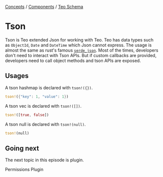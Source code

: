
<div className="breadcrumbs">
  <span className="breadcrumb">
    <a href="/concepts">Concepts</a>
  </span>
  <span> / </span>
  <span className="breadcrumb">
    <a href="/concepts/components">Components</a>
  </span>
  <span> / </span>
  <span className="breadcrumb">
    <a href="/concepts/components/teo-schema">Teo Schema</a>
  </span>
</div>

# Tson

Tson is Teo extended Json for working with Teo. Teo has data types such as
`ObjectId`, `Date` and `DateTime` which Json cannot express. The usage is
almost the same as rust's famous
[`serde_json`](https://github.com/serde-rs/json). Most of the times, developers
don't need to interact with Tson APIs. But if custom callbacks are provided,
developers need to call object methods and tson APIs are exposed.

## Usages

A tson hashmap is declared with `tson!({})`.

```rust
tson!({"key": 1, "value": 1})
```

A tson vec is declared with `tson!([])`.

```rust
tson!([true, false])
```

A tson null is declared with `tson!(null)`.

```rust
tson!(null)
```

## Going next

The next topic in this episode is plugin.

<PrevNext>
  <PrevArticle href="/concepts/components/teo-schema/permissions">Permissions</PrevArticle>
  <NextArticle href="/concepts/components/teo-schema/plugin">Plugin</NextArticle>
</PrevNext>
